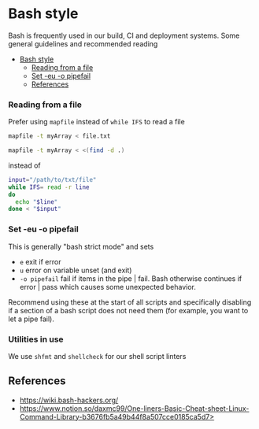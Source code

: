 # Bash style

Bash is frequently used in our build, CI and deployment systems. Some general guidelines and recommended reading

- [Bash style](#bash-style)
  - [Reading from a file](#reading-from-a-file)
  - [Set -eu -o pipefail](#set--eu--o-pipefail)
  - [References](#references)

### Reading from a file

Prefer using `mapfile` instead of `while IFS` to read a file

```bash
mapfile -t myArray < file.txt
```

```bash
mapfile -t myArray < <(find -d .)
```

instead of

```bash
input="/path/to/txt/file"
while IFS= read -r line
do
  echo "$line"
done < "$input"
```

### Set -eu -o pipefail

This is generally "bash strict mode" and  sets

- `e` exit if error
- `u` error on variable unset (and exit)
- `-o pipefail` fail if items in the pipe | fail. Bash otherwise continues if error | pass which causes some unexpected behavior.

Recommend using these at the start of all scripts and specifically disabling if a section of a bash script does not need them (for example, you want to let a pipe fail).

### Utilities in use

We use `shfmt` and `shellcheck` for our shell script linters

## References

- https://wiki.bash-hackers.org/
- https://www.notion.so/daxmc99/One-liners-Basic-Cheat-sheet-Linux-Command-Library-b3676fb5a49b44f8a507cce0185ca5d7>
